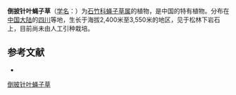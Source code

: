 {{Speciesbox
| name = 倒披针叶蝇子草
| status = 
| status_system = 
| image =
| genus = Silene
| species = oblanceolata
| authority = W. W. Smith
}}

'''倒披针叶蝇子草'''（[[学名|学名]]：{{lang|la|''Silene oblanceolata''}}）为[[石竹科|石竹科]][[蝇子草属|蝇子草属]]的植物，是中国的特有植物。分布在[[中国大陆|中国大陆]]的[[四川|四川]]等地，生长于海拔2,400米至3,550米的地区，见于松林下岩石上，目前尚未由人工引种栽培。

== 参考文献 ==
<div class="references-small">
* {{cite web| url =http://www.bioinfo.cn/db05/KmzwSpecies.php?action=view&id=2643| title =倒披针叶蝇子草| work =《中国高等植物数据库全库》| publisher =中国科学院微生物研究所| author =昆明植物研究所| accessdate =2009-02-23| deadurl =yes| archiveurl =https://web.archive.org/web/20160305004317/http://www.bioinfo.cn/db05/KmzwSpecies.php?action=view&id=2643| archivedate =2016-03-05}}
</div>
{{Taxonbar|from=Q10888247}}

[[Category:蝇子草属|倒披针叶蝇子草]]


{{植物小作品}}